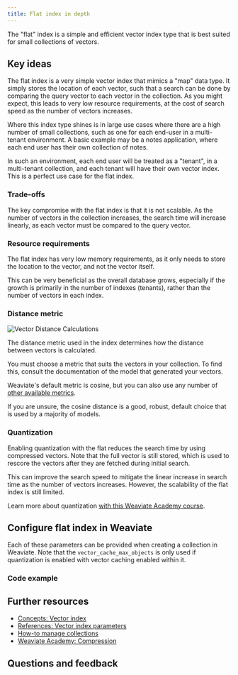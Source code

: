 ```yaml
---
title: Flat index in depth
---
```



The "flat" index is a simple and efficient vector index type that is best suited for small collections of vectors.

## <i class="fa-solid fa-square-chevron-right"></i> Key ideas

The flat index is a very simple vector index that mimics a "map" data type. It simply stores the location of each vector, such that a search can be done by comparing the query vector to each vector in the collection. As you might expect, this leads to very low resource requirements, at the cost of search speed as the number of vectors increases.

Where this index type shines is in large use cases where there are a high number of small collections, such as one for each end-user in a multi-tenant environment. A basic example may be a notes application, where each end user has their own collection of notes.

In such an environment, each end user will be treated as a "tenant", in a multi-tenant collection, and each tenant will have their own vector index. This is a perfect use case for the flat index.

### <i class="fa-solid fa-chalkboard"></i> Trade-offs

The key compromise with the flat index is that it is not scalable. As the number of vectors in the collection increases, the search time will increase linearly, as each vector must be compared to the query vector.

### <i class="fa-solid fa-chalkboard"></i> Resource requirements

The flat index has very low memory requirements, as it only needs to store the location to the vector, and not the vector itself.

This can be very beneficial as the overall database grows, especially if the growth is primarily in the number of indexes (tenants), rather than the number of vectors in each index.

### <i class="fa-solid fa-chalkboard"></i> Distance metric

![Vector Distance Calculations](../../../../blog/2024-03-26-intel/img/vector_distance.png)

The distance metric used in the index determines how the distance between vectors is calculated.

You must choose a metric that suits the vectors in your collection. To find this, consult the documentation of the model that generated your vectors.

Weaviate's default metric is cosine, but you can also use any number of [other available metrics](/docs/weaviate/config-refs/distances.md).

If you are unsure, the cosine distance is a good, robust, default choice that is used by a majority of models.

### <i class="fa-solid fa-chalkboard"></i> Quantization

Enabling quantization with the flat reduces the search time by using compressed vectors. Note that the full vector is still stored, which is used to rescore the vectors after they are fetched during initial search.

This can improve the search speed to mitigate the linear increase in search time as the number of vectors increases. However, the scalability of the flat index is still limited.

Learn more about quantization [with this Weaviate Academy course](../compression/index.md).

## <i class="fa-solid fa-square-chevron-right"></i> Configure flat index in Weaviate

Each of these parameters can be provided when creating a collection in Weaviate. Note that the `vector_cache_max_objects` is only used if quantization is enabled with vector caching enabled within it.

### <i class="fa-solid fa-code"></i> Code example

<FilteredTextBlock
  text={PyCode}
  startMarker="# START CustomConfigFlat"
  endMarker="# END CustomConfigFlat"
  language="py"
/>

## <i class="fa-solid fa-square-chevron-right"></i> Further resources

- [Concepts: Vector index](/docs/weaviate/concepts/vector-index.md)
- [References: Vector index parameters](/docs/weaviate/config-refs/schema/vector-index.md)
- [How-to manage collections](/docs/weaviate/manage-data/collections.mdx)
- [Weaviate Academy: Compression](../compression/index.md)

## Questions and feedback


<DocsFeedback/>

